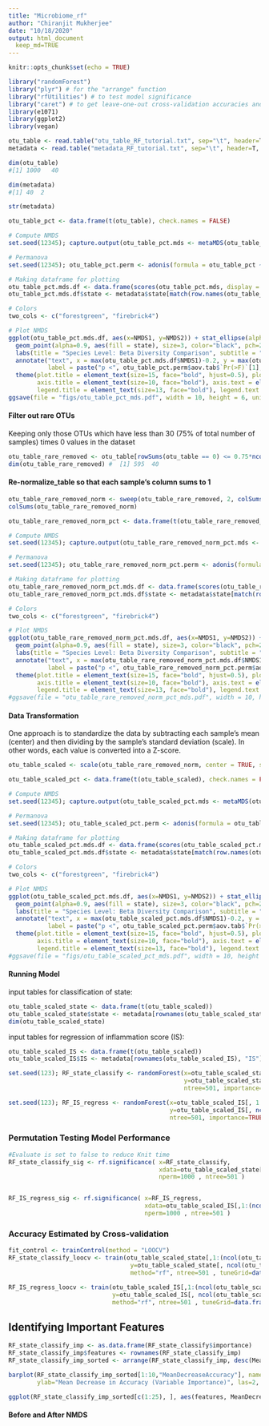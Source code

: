 ```yaml
---
title: "Microbiome_rf"
author: "Chiranjit Mukherjee"
date: "10/18/2020"
output: html_document
  keep_md=TRUE
---
```


```r
knitr::opts_chunk$set(echo = TRUE)
```

```r
library("randomForest")
library("plyr") # for the "arrange" function
library("rfUtilities") # to test model significance
library("caret") # to get leave-one-out cross-validation accuracies and also contains the nearZeroVar function
library(e1071)
library(ggplot2)
library(vegan)
```

```r
otu_table <- read.table("otu_table_RF_tutorial.txt", sep="\t", header=T, row.names=1, stringsAsFactors=FALSE, comment.char="")  
metadata <- read.table("metadata_RF_tutorial.txt", sep="\t", header=T, row.names=1, stringsAsFactors=TRUE, comment.char="")
```

```r
dim(otu_table)
#[1] 1000   40

dim(metadata)
#[1] 40  2

str(metadata)
```

```r
otu_table_pct <- data.frame(t(otu_table), check.names = FALSE)

# Compute NMDS
set.seed(12345); capture.output(otu_table_pct.mds <- metaMDS(otu_table_pct, trymax = 200, autotransform = F, wascores = F))

# Permanova
set.seed(12345); otu_table_pct.perm <- adonis(formula = otu_table_pct ~ metadata$state) # R2 0.19607, p < 0.001

# Making dataframe for plotting
otu_table_pct.mds.df <- data.frame(scores(otu_table_pct.mds, display = 'sites'))
otu_table_pct.mds.df$state <- metadata$state[match(row.names(otu_table_pct.mds.df), row.names(metadata))]

# Colors
two_cols <- c("forestgreen", "firebrick4")
```

```r
# Plot NMDS
ggplot(otu_table_pct.mds.df, aes(x=NMDS1, y=NMDS2)) + stat_ellipse(alpha=0.8, aes(color=state), show.legend = F, lwd=0.2) + 
  geom_point(alpha=0.9, aes(fill = state), size=3, color="black", pch=21, stroke=0.2) + scale_fill_manual(values=two_cols) + scale_color_manual(values=two_cols) + 
  labs(title = "Species Level: Beta Diversity Comparison", subtitle = "Relative Abundance", fill="Subject state") +
  annotate("text", x = max(otu_table_pct.mds.df$NMDS1)-0.2, y = max(otu_table_pct.mds.df$NMDS2), 
           label = paste("p <", otu_table_pct.perm$aov.tab$`Pr(>F)`[1], "(PERMANOVA)", sep=" ")) + theme_classic() +
  theme(plot.title = element_text(size=15, face="bold", hjust=0.5), plot.subtitle = element_text(size=10, hjust=0.5), 
        axis.title = element_text(size=10, face="bold"), axis.text = element_text(size=8, face="bold"), legend.position="bottom", axis.line = element_line(size = 0.3),
        legend.title = element_text(size=13, face="bold"), legend.text = element_text(size = 11))
ggsave(file = "figs/otu_table_pct_mds.pdf", width = 10, height = 6, units = "in")

```


#### Filter out rare OTUs 
Keeping only those OTUs which have less than 30 (75% of total number of samples) times 0 values in the dataset
```r
otu_table_rare_removed <- otu_table[rowSums(otu_table == 0) <= 0.75*ncol(otu_table), ]
dim(otu_table_rare_removed) #  [1] 595  40
```


#### Re-normalize_table so that each sample's column sums to 1
```r
otu_table_rare_removed_norm <- sweep(otu_table_rare_removed, 2, colSums(otu_table_rare_removed) , '/')*1
colSums(otu_table_rare_removed_norm)
```


```r
otu_table_rare_removed_norm_pct <- data.frame(t(otu_table_rare_removed_norm), check.names = FALSE)

# Compute NMDS
set.seed(12345); capture.output(otu_table_rare_removed_norm_pct.mds <- metaMDS(otu_table_rare_removed_norm_pct, trymax = 200, autotransform = F, wascores = F))

# Permanova
set.seed(12345); otu_table_rare_removed_norm_pct.perm <- adonis(formula = otu_table_rare_removed_norm_pct ~ metadata$state) # R2 0.19607, p < 0.001

# Making dataframe for plotting
otu_table_rare_removed_norm_pct.mds.df <- data.frame(scores(otu_table_rare_removed_norm_pct.mds, display = 'sites'))
otu_table_rare_removed_norm_pct.mds.df$state <- metadata$state[match(row.names(otu_table_rare_removed_norm_pct.mds.df), row.names(metadata))]

# Colors
two_cols <- c("forestgreen", "firebrick4")
```

```r
# Plot NMDS
ggplot(otu_table_rare_removed_norm_pct.mds.df, aes(x=NMDS1, y=NMDS2)) + stat_ellipse(alpha=0.8, aes(color=state), show.legend = F, lwd=0.2) + 
  geom_point(alpha=0.9, aes(fill = state), size=3, color="black", pch=21, stroke=0.2) + scale_fill_manual(values=two_cols) + scale_color_manual(values=two_cols) + 
  labs(title = "Species Level: Beta Diversity Comparison", subtitle = "Relative Abundance", fill="Subject state") +
  annotate("text", x = max(otu_table_rare_removed_norm_pct.mds.df$NMDS1)-0.2, y = max(otu_table_rare_removed_norm_pct.mds.df$NMDS2), 
           label = paste("p <", otu_table_rare_removed_norm_pct.perm$aov.tab$`Pr(>F)`[1], "(PERMANOVA)", sep=" ")) + theme_classic() +
  theme(plot.title = element_text(size=15, face="bold", hjust=0.5), plot.subtitle = element_text(size=10, hjust=0.5), 
        axis.title = element_text(size=10, face="bold"), axis.text = element_text(size=8, face="bold"), legend.position="bottom", axis.line = element_line(size = 0.3),
        legend.title = element_text(size=13, face="bold"), legend.text = element_text(size = 11))
#ggsave(file = "otu_table_rare_removed_norm_pct_mds.pdf", width = 10, height = 6, units = "in")

```




#### Data Transformation
One approach is to standardize the data by subtracting each sample's mean (center) and then dividing by the sample's standard deviation (scale). In other words, each value is converted into a Z-score.
```r
otu_table_scaled <- scale(otu_table_rare_removed_norm, center = TRUE, scale = TRUE)  
```



```r
otu_table_scaled_pct <- data.frame(t(otu_table_scaled), check.names = FALSE)

# Compute NMDS
set.seed(12345); capture.output(otu_table_scaled_pct.mds <- metaMDS(otu_table_scaled_pct, trymax = 200, autotransform = F, wascores = F))

# Permanova
set.seed(12345); otu_table_scaled_pct.perm <- adonis(formula = otu_table_scaled_pct ~ metadata$state) # R2 0.19607, p < 0.001

# Making dataframe for plotting
otu_table_scaled_pct.mds.df <- data.frame(scores(otu_table_scaled_pct.mds, display = 'sites'))
otu_table_scaled_pct.mds.df$state <- metadata$state[match(row.names(otu_table_scaled_pct.mds.df), row.names(metadata))]

# Colors
two_cols <- c("forestgreen", "firebrick4")
```

```r
# Plot NMDS
ggplot(otu_table_scaled_pct.mds.df, aes(x=NMDS1, y=NMDS2)) + stat_ellipse(alpha=0.8, aes(color=state), show.legend = F, lwd=0.2) + 
  geom_point(alpha=0.9, aes(fill = state), size=3, color="black", pch=21, stroke=0.2) + scale_fill_manual(values=two_cols) + scale_color_manual(values=two_cols) + 
  labs(title = "Species Level: Beta Diversity Comparison", subtitle = "Relative Abundance", fill="Subject state") +
  annotate("text", x = max(otu_table_scaled_pct.mds.df$NMDS1)-0.2, y = max(otu_table_scaled_pct.mds.df$NMDS2), 
           label = paste("p <", otu_table_scaled_pct.perm$aov.tab$`Pr(>F)`[1], "(PERMANOVA)", sep=" ")) + theme_classic() +
  theme(plot.title = element_text(size=15, face="bold", hjust=0.5), plot.subtitle = element_text(size=10, hjust=0.5), 
        axis.title = element_text(size=10, face="bold"), axis.text = element_text(size=8, face="bold"), legend.position="bottom", axis.line = element_line(size = 0.3),
        legend.title = element_text(size=13, face="bold"), legend.text = element_text(size = 11))
#ggsave(file = "figs/otu_table_scaled_pct_mds.pdf", width = 10, height = 6, units = "in")

```




#### Running Model
input tables for classification of state:
```r
otu_table_scaled_state <- data.frame(t(otu_table_scaled))  
otu_table_scaled_state$state <- metadata[rownames(otu_table_scaled_state), "state"]  
dim(otu_table_scaled_state)
```


input tables for regression of inflammation score (IS):
```r
otu_table_scaled_IS <- data.frame(t(otu_table_scaled))  
otu_table_scaled_IS$IS <- metadata[rownames(otu_table_scaled_IS), "IS"]
```



```r
set.seed(123); RF_state_classify <- randomForest(x=otu_table_scaled_state[, 1:(ncol(otu_table_scaled_state)-1)],
                                                 y=otu_table_scaled_state[, ncol(otu_table_scaled_state)],
                                                 ntree=501, importance=TRUE, proximities=TRUE )

set.seed(123); RF_IS_regress <- randomForest(x=otu_table_scaled_IS[, 1:(ncol(otu_table_scaled_IS)-1)], 
                                             y=otu_table_scaled_IS[, ncol(otu_table_scaled_IS)],
                                             ntree=501, importance=TRUE, proximities=TRUE )  
```


### Permutation Testing Model Performance

```r
#Evaluate is set to false to reduce Knit time
RF_state_classify_sig <- rf.significance( x=RF_state_classify,
                                          xdata=otu_table_scaled_state[,1:(ncol(otu_table_scaled_state)-1)],
                                          nperm=1000 , ntree=501 )  


RF_IS_regress_sig <- rf.significance( x=RF_IS_regress,
                                      xdata=otu_table_scaled_IS[,1:(ncol(otu_table_scaled_IS)-1)],
                                      nperm=1000 , ntree=501 )  
```


### Accuracy Estimated by Cross-validation

```r
fit_control <- trainControl(method = "LOOCV")    
RF_state_classify_loocv <- train(otu_table_scaled_state[,1:(ncol(otu_table_scaled_state)-1)],
                                  y=otu_table_scaled_state[, ncol(otu_table_scaled_state)], 
                                  method="rf", ntree=501 , tuneGrid=data.frame( mtry=25 ), trControl=fit_control)

RF_IS_regress_loocv <- train(otu_table_scaled_IS[,1:(ncol(otu_table_scaled_IS)-1)],
                             y=otu_table_scaled_IS[, ncol(otu_table_scaled_IS)], 
                             method="rf", ntree=501 , tuneGrid=data.frame( mtry=215 ), trControl=fit_control)

```



## Identifying Important Features

```r
RF_state_classify_imp <- as.data.frame(RF_state_classify$importance)
RF_state_classify_imp$features <- rownames(RF_state_classify_imp)
RF_state_classify_imp_sorted <- arrange(RF_state_classify_imp, desc(MeanDecreaseAccuracy))

barplot(RF_state_classify_imp_sorted[1:10,"MeanDecreaseAccuracy"], names.arg=RF_state_classify_imp_sorted[1:10,"features"] , 
        ylab="Mean Decrease in Accuracy (Variable Importance)", las=2, ylim=c(0,0.02), main="Classification RF") 
```


```r


ggplot(RF_state_classify_imp_sorted[c(1:25), ], aes(features, MeanDecreaseAccuracy)) + geom_bar(stat="identity")
```



#### Before and After NMDS 


